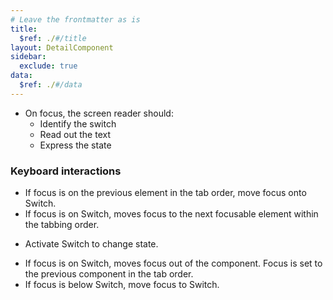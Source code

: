 ```yaml
---
# Leave the frontmatter as is
title:
  $ref: ./#/title
layout: DetailComponent
sidebar:
  exclude: true
data:
  $ref: ./#/data
---
```


- On focus, the screen reader should:
  - Identify the switch
  - Read out the text
  - Express the state

### Keyboard interactions

<KeyboardControls>
<KeyboardControl keyOrCombos="Tab">

- If focus is on the previous element in the tab order, move focus onto Switch.
- If focus is on Switch, moves focus to the next focusable element within the tabbing order.

</KeyboardControl>
<KeyboardControl keyOrCombos="Space">

- Activate Switch to change state.

</KeyboardControl>
<KeyboardControl keyOrCombos="Shift + Tab">

- If focus is on Switch, moves focus out of the component. Focus is set to the previous component in the tab order.
- If focus is below Switch, move focus to Switch.

</KeyboardControl>
</KeyboardControls>
